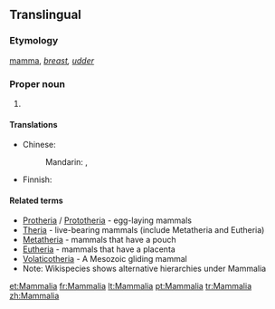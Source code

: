 ==Translingual==

===Etymology===
{{etyl|la|mul}} [[mamma]], ''[[breast]], [[udder]]''
{{wikipedia}}
{{wikispecies}}

===Proper noun===
{{head|mul|proper noun}}

# {{taxon|class|subphylum|Vertebrata|the [[mammal]]s}}

====Translations====
{{trans-top|taxonomic class - mammals}}
* Chinese:
*: Mandarin: {{t-|cmn|哺乳綱|sc=Hani}}, {{t-|cmn|哺乳纲|tr=bǔrǔgāng|sc=Hani}}
{{trans-mid}}
* Finnish: {{t-|fi|nisäkkäät}}
{{trans-bottom}}

====Related terms====
{{wikispecies}}
* [[Protheria]] / [[Prototheria]] - egg-laying mammals
* [[Theria]] - live-bearing mammals (include Metatheria and Eutheria)
* [[Metatheria]] - mammals that have a pouch
* [[Eutheria]] - mammals that have a placenta
* [[Volaticotheria]] - A Mesozoic gliding mammal
* Note: Wikispecies shows alternative hierarchies under Mammalia

[[et:Mammalia]]
[[fr:Mammalia]]
[[lt:Mammalia]]
[[pt:Mammalia]]
[[tr:Mammalia]]
[[zh:Mammalia]]